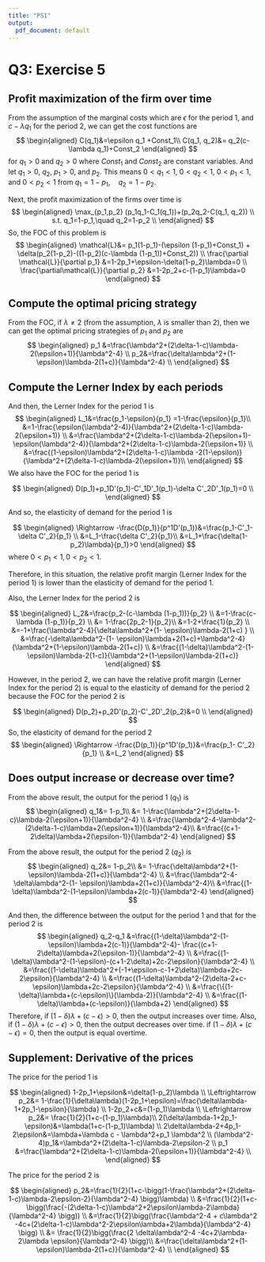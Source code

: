 ```yaml
---
title: "PS1"
output:
  pdf_document: default
---
```


# Q3: Exercise 5

## Profit maximization of the firm over time

From the assumption of the marginal costs which are $\epsilon$ for the period 1, and  $c-\lambda q_1$ for the period 2, we can get the cost functions are
$$
\begin{aligned}
C(q_1)&=\epsilon q_1 +Const_1\\
C(q_1, q_2)&= q_2(c-\lambda q_1)+Const_2
\end{aligned}
$$
for $q_1>0$ and $q_2>0$ where $Const_1$ and $Const_2$ are constant variables.
And let $q_1>0$, $q_2$, $p_1>0$, and $p_2$. This means $0<q_1<1$, $0<q_2<1$, $0<p_1<1$, and $0<p_2<1$ from $q_1=1-p_1,\quad q_2=1-p_2$.

Next, the profit maximization of the firms over time is 
$$
\begin{aligned}
\max_{p_1,p_2} (p_1q_1-C_1(q_1))+(p_2q_2-C(q_1, q_2)) \\
s.t. q_1=1-p_1,\quad q_2=1-p_2 \\
\end{aligned}
$$
So, the FOC of this problem is
$$
\begin{aligned}
\mathcal{L}&= p_1(1-p_1)-(\epsilon (1-p_1)+Const_1) + \delta(p_2(1-p_2)-((1-p_2)(c-\lambda (1-p_1))+Const_2)) \\
\frac{\partial \mathcal{L}}{\partial p_1} &=1-2p_1+\epsilon-\delta(1-p_2)\lambda=0 \\
\frac{\partial\mathcal{L}}{\partial p_2} &=1-2p_2+c-(1-p_1)\lambda=0
\end{aligned}
$$

## Compute the optimal pricing strategy

From the FOC, if $\lambda \neq2$ (from the assumption, $\lambda$ is smaller than 2), then we can get the optimal pricing strategies of $p_1$ and $p_2$ are
$$
\begin{aligned}
p_1 &=\frac{\lambda^2+(2\delta-1-c)\lambda-2(\epsilon+1)}{\lambda^2-4} \\
p_2&=\frac{\delta\lambda^2+(1- \epsilon)\lambda-2(1+c)}{\lambda^2-4} \\
\end{aligned}
$$


## Compute the Lerner Index by each periods

And then, the Lerner Index for the period 1 is
$$
\begin{aligned}
L_1&=\frac{p_1-\epsilon}{p_1} =1-\frac{\epsilon}{p_1}\\
&=1-\frac{\epsilon(\lambda^2-4)}{\lambda^2+(2\delta-1-c)\lambda-2(\epsilon+1)} \\
&=\frac{\lambda^2+(2\delta-1-c)\lambda-2(\epsilon+1)-\epsilon(\lambda^2-4)}{\lambda^2+(2\delta-1-c)\lambda-2(\epsilon+1)} \\
&=\frac{(1-\epsilon)\lambda^2+(2\delta-1-c)\lambda -2(1-\epsilon)}{\lambda^2+(2\delta-1-c)\lambda-2(\epsilon+1)}\\
\end{aligned}
$$
We also have the FOC for the period 1 is 

$$
\begin{aligned}
D(p_1)+p_1D'(p_1)-C'_1D'_1(p_1)-\delta C'_2D'_1(p_1)=0 \\
\end{aligned}
$$

And so, the elasticity of demand for the period 1 is

$$
\begin{aligned}
\Rightarrow -\frac{D(p_1)}{p^1D'(p_1)}&=\frac{p_1-C'_1-\delta C'_2}{p_1} \\
&=L_1-\frac{\delta C'_2}{p_1}\\
&=L_1+\frac{\delta(1-p_2)\lambda}{p_1}>0
\end{aligned}
$$
where $0<p_1<1,0<p_2<1$.

Therefore, in this situation, the relative profit margin (Lerner Index for the period 1) is lower than the elasticity of demand for the period 1.

Also, the Lerner Index for the period 2 is

$$
\begin{aligned}
L_2&=\frac{p_2-(c-\lambda (1-p_1))}{p_2} \\
&=1-\frac{c-\lambda (1-p_1)}{p_2} \\
&= 1-\frac{2p_2-1}{p_2}\\
&=1-2+\frac{1}{p_2} \\
&=-1+\frac{\lambda^2-4}{\delta\lambda^2+(1- \epsilon)\lambda-2(1+c)
} \\
&=\frac{-\delta\lambda^2-(1- \epsilon)\lambda+2(1+c)+\lambda^2-4}{\lambda^2+(1-\epsilon)\lambda-2(1+c)} \\
&=\frac{(1-\delta)\lambda^2-(1-\epsilon)\lambda-2(1-c)}{\lambda^2+(1-\epsilon)\lambda-2(1+c)}
\end{aligned}
$$

However, in the period 2, we can have the relative profit margin (Lerner Index for the period 2) is equal to the elasticity of demand for the period 2 because the FOC for the period 2 is

$$
\begin{aligned}
D(p_2)+p_2D'(p_2)-C'_2D'_2(p_2)&=0 \\
\end{aligned}
$$
So, the elasticity of demand for the period 2
$$
\begin{aligned}
\Rightarrow -\frac{D(p_1)}{p^1D'(p_1)}&=\frac{p_1- C'_2}{p_1} \\
&=L_2
\end{aligned}
$$


## Does output increase or decrease over time?

From the above result, the output for the period 1 ($q_1$) is 
$$
\begin{aligned}
q_1&= 1-p_1\\
&= 1-\frac{\lambda^2+(2\delta-1-c)\lambda-2(\epsilon+1)}{\lambda^2-4} \\
&=\frac{\lambda^2-4-\lambda^2-(2\delta-1-c)\lambda+2(\epsilon+1)}{\lambda^2-4}\\
&=\frac{(c+1-2\delta)\lambda+2(\epsilon-1)}{\lambda^2-4}
\end{aligned}
$$

From the above result, the output for the period 2 ($q_2$) is 
$$
\begin{aligned}
q_2&= 1-p_2\\
&= 1-\frac{\delta\lambda^2+(1- \epsilon)\lambda-2(1+c)}{\lambda^2-4} \\
&=\frac{\lambda^2-4-\delta\lambda^2-(1- \epsilon)\lambda+2(1+c)}{\lambda^2-4}\\
&=\frac{(1-\delta)\lambda^2-(1-\epsilon)\lambda+2(c-1)}{\lambda^2-4}
\end{aligned}
$$

And then, the difference between the output for the period 1 and that for the period 2 is
$$
\begin{aligned}
q_2-q_1 &=\frac{(1-\delta)\lambda^2-(1-\epsilon)\lambda+2(c-1)}{\lambda^2-4}- \frac{(c+1-2\delta)\lambda+2(\epsilon-1)}{\lambda^2-4} \\
&=\frac{(1-\delta)\lambda^2-(1-\epsilon)-(c+1-2\delta)+2c-2\epsilon}{\lambda^2-4} \\
&=\frac{(1-\delta)\lambda^2+(-1+\epsilon-c-1+2\delta)\lambda+2c-2\epsilon}{\lambda^2-4} \\
&=\frac{(1-\delta)\lambda^2-(2\delta-2+c-\epsilon)\lambda+2c-2\epsilon}{\lambda^2-4} \\
&=\frac{\{(1-\delta)\lambda+(c-\epsilon)\}(\lambda-2)}{\lambda^2-4} \\
&=\frac{(1-\delta)\lambda+(c-\epsilon)}{\lambda+2}
\end{aligned}
$$
Therefore, if $(1-\delta)\lambda+(c-\epsilon)>0$, then the output increases over time. Also,  if $(1-\delta)\lambda+(c-\epsilon)>0$, then the output decreases over time. if $(1-\delta)\lambda+(c-\epsilon)=0$, then the output is equal overtime.


## Supplement: Derivative of the prices

The price for the period 1 is

$$
\begin{aligned}
1-2p_1+\epsilon&=\delta(1-p_2)\lambda \\
\Leftrightarrow p_2&= 1-\frac{1}{\delta\lambda}(1-2p_1+\epsilon)=\frac{\delta\lambda-1+2p_1-\epsilon}{\lambda} \\
1-2p_2+c&=(1-p_1)\lambda \\
\Leftrightarrow p_2&= \frac{1}{2}(1+c-(1-p_1)\lambda)\\
2(\delta\lambda-1+2p_1-\epsilon)&=\lambda(1+c-(1-p_1)\lambda) \\
2\delta\lambda-2+4p_1-2\epsilon&=\lambda+\lambda c - \lambda^2+p_1 \lambda^2 \\
(\lambda^2-4)p_1&=\lambda^2+(2\delta-1-c)\lambda-2\epsilon-2 \\
p_1 &=\frac{\lambda^2+(2\delta-1-c)\lambda-2(\epsilon+1)}{\lambda^2-4} \\
\end{aligned}
$$

The price for the period 2 is

$$
\begin{aligned}
p_2&=\frac{1}{2}(1+c-\bigg(1-\frac{\lambda^2+(2\delta-1-c)\lambda-2\epsilon-2}{\lambda^2-4} \bigg)\lambda) \\
&=\frac{1}{2}(1+c-\bigg(\frac{-(2\delta-1-c)\lambda^2+2\epsilon\lambda-2\lambda}{\lambda^2-4} \bigg)) \\
&=\frac{1}{2}\bigg(\frac{\lambda^2-4 + c\lambda^2 -4c+(2\delta-1-c)\lambda^2-2\epsilon\lambda+2\lambda}{\lambda^2-4} \bigg) \\
&= \frac{1}{2}\bigg(\frac{2     \delta\lambda^2-4  -4c+2\lambda-2\lambda \epsilon}{\lambda^2-4} \bigg)\\
&=\frac{\delta\lambda^2+(1- \epsilon)\lambda-2(1+c)}{\lambda^2-4} \\
\end{aligned}
$$